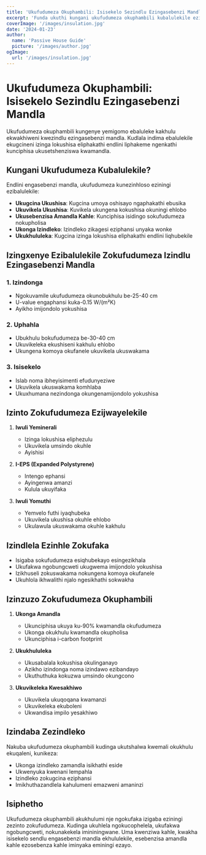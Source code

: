 ```yaml
---
title: 'Ukufudumeza Okuphambili: Isisekelo Sezindlu Ezingasebenzi Mandla'
excerpt: 'Funda ukuthi kungani ukufudumeza okuphambili kubalulekile ezindlini ezingasebenzi mandla nokuthi kusiza kanjani ekusebenziseni amandla ngendlela efanele.'
coverImage: '/images/insulation.jpg'
date: '2024-01-23'
author:
  name: 'Passive House Guide'
  picture: '/images/author.jpg'
ogImage:
  url: '/images/insulation.jpg'
---
```


# Ukufudumeza Okuphambili: Isisekelo Sezindlu Ezingasebenzi Mandla

Ukufudumeza okuphambili kungenye yemigomo ebaluleke kakhulu ekwakhiweni kwezindlu ezingasebenzi mandla. Kudlala indima ebalulekile ekugcineni izinga lokushisa eliphakathi endlini liphakeme ngenkathi kunciphisa ukusetshenziswa kwamandla.

## Kungani Ukufudumeza Kubalulekile?

Endlini engasebenzi mandla, ukufudumeza kunezinhloso eziningi ezibalulekile:

- **Ukugcina Ukushisa**: Kugcina umoya oshisayo ngaphakathi ebusika
- **Ukuvikela Ukushisa**: Kuvikela ukungena kokushisa okuningi ehlobo
- **Ukusebenzisa Amandla Kahle**: Kunciphisa isidingo sokufudumeza nokupholisa
- **Ukonga Izindleko**: Izindleko zikagesi eziphansi unyaka wonke
- **Ukukhululeka**: Kugcina izinga lokushisa eliphakathi endlini liqhubekile

## Izingxenye Ezibalulekile Zokufudumeza Izindlu Ezingasebenzi Mandla

### 1. Izindonga
- Ngokuvamile ukufudumeza okunobukhulu be-25-40 cm
- U-value engaphansi kuka-0.15 W/(m²K)
- Ayikho imijondolo yokushisa

### 2. Uphahla
- Ubukhulu bokufudumeza be-30-40 cm
- Ukuvikeleka ekushiseni kakhulu ehlobo
- Ukungena komoya okufanele ukuvikela ukuswakama

### 3. Isisekelo
- Islab noma ibheyisimenti efudunyeziwe
- Ukuvikela ukuswakama komhlaba
- Ukuxhumana nezindonga okungenamijondolo yokushisa

## Izinto Zokufudumeza Ezijwayelekile

1. **Iwuli Yeminerali**
   - Izinga lokushisa eliphezulu
   - Ukuvikela umsindo okuhle
   - Ayishisi

2. **I-EPS (Expanded Polystyrene)**
   - Intengo ephansi
   - Ayingenwa amanzi
   - Kulula ukuyifaka

3. **Iwuli Yomuthi**
   - Yemvelo futhi iyaqhubeka
   - Ukuvikela ukushisa okuhle ehlobo
   - Ukulawula ukuswakama okuhle kakhulu

## Izindlela Ezinhle Zokufaka

- Isigaba sokufudumeza esiqhubekayo esingezikhala
- Ukufakwa ngobungcweti ukugwema imijondolo yokushisa
- Izikhuseli zokuswakama nokungena komoya okufanele
- Ukuhlola ikhwalithi njalo ngesikhathi sokwakha

## Izinzuzo Zokufudumeza Okuphambili

1. **Ukonga Amandla**
   - Ukunciphisa ukuya ku-90% kwamandla okufudumeza
   - Ukonga okukhulu kwamandla okupholisa
   - Ukunciphisa i-carbon footprint

2. **Ukukhululeka**
   - Ukusabalala kokushisa okulinganayo
   - Azikho izindonga noma izindawo ezibandayo
   - Ukuthuthuka kokuzwa umsindo okungcono

3. **Ukuvikeleka Kwesakhiwo**
   - Ukuvikela ukuqoqana kwamanzi
   - Ukuvikeleka ekuboleni
   - Ukwandisa impilo yesakhiwo

## Izindaba Zezindleko

Nakuba ukufudumeza okuphambili kudinga ukutshalwa kwemali okukhulu ekuqaleni, kunikeza:
- Ukonga izindleko zamandla isikhathi eside
- Ukwenyuka kwenani lempahla
- Izindleko zokugcina eziphansi
- Imikhuthazandlela kahulumeni emazweni amaninzi

## Isiphetho

Ukufudumeza okuphambili akukhulumi nje ngokufaka izigaba eziningi zezinto zokufudumeza. Kudinga ukuhlela ngokucophelela, ukufakwa ngobungcweti, nokunakekela imininingwane. Uma kwenziwa kahle, kwakha isisekelo sendlu engasebenzi mandla ekhululekile, esebenzisa amandla kahle ezosebenza kahle iminyaka eminingi ezayo.
